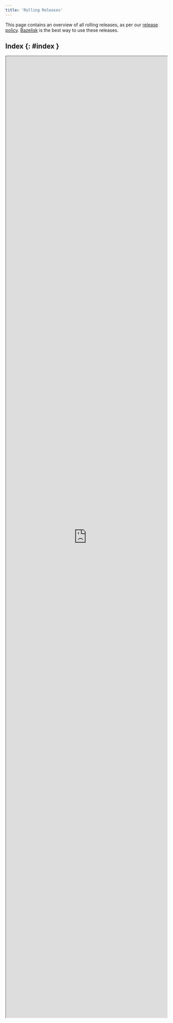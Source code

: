 ```yaml
---
title: 'Rolling Releases'
---
```


This page contains an overview of all rolling releases, as per our
[release policy](https://bazel.build/versions/8.4.0/release#rolling-releases).
[Bazelisk](https://github.com/bazelbuild/bazelisk) is the best way to use
these releases.

## Index {: #index }

<iframe src="https://releases.bazel.build/rolling.html" style="height: 3000px; width: 100%" ></iframe>
